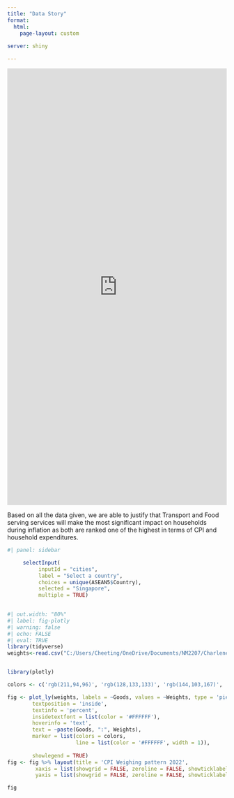 ```yaml
---
title: "Data Story"
format: 
  html:
    page-layout: custom
    
server: shiny

---
```

<iframe height="1000" width="100%" frameborder="no" src="https://charlenentx.shinyapps.io/shiny/"> </iframe>



Based on all the data given, we are able to justify that Transport and Food serving services will make the most significant impact on households during inflation as both are ranked one of the highest in terms of CPI and household expenditures.

```r
#| panel: sidebar

     selectInput(
          inputId = "cities", 
          label = "Select a country", 
          choices = unique(ASEAN5$Country), 
          selected = "Singapore",
          multiple = TRUE)
      
```







```r
#| out.width: "80%"
#| label: fig-plotly
#| warning: false
#| echo: FALSE
#| eval: TRUE
library(tidyverse)
weights<-read.csv("C:/Users/Cheeting/OneDrive/Documents/NM2207/Charlenentx.github.io/Data/percentage_goods_singstat.csv")


library(plotly)

colors <- c('rgb(211,94,96)', 'rgb(128,133,133)', 'rgb(144,103,167)', 'rgb(171,104,87)', 'rgb(114,147,203)')

fig <- plot_ly(weights, labels = ~Goods, values = ~Weights, type = 'pie',
        textposition = 'inside',
        textinfo = 'percent',
        insidetextfont = list(color = '#FFFFFF'),
        hoverinfo = 'text',
        text = ~paste(Goods, ":", Weights),
        marker = list(colors = colors,
                      line = list(color = '#FFFFFF', width = 1)),
                     
        showlegend = TRUE)
fig <- fig %>% layout(title = 'CPI Weighing pattern 2022',
         xaxis = list(showgrid = FALSE, zeroline = FALSE, showticklabels = FALSE),
         yaxis = list(showgrid = FALSE, zeroline = FALSE, showticklabels = FALSE))

fig



```